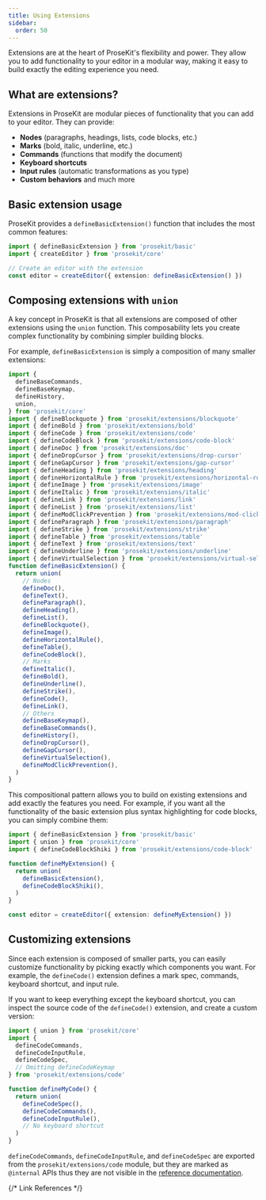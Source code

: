 ```yaml
---
title: Using Extensions
sidebar:
  order: 50
---
```



Extensions are at the heart of ProseKit's flexibility and power. They allow you to add functionality to your editor in a modular way, making it easy to build exactly the editing experience you need.

## What are extensions?

Extensions in ProseKit are modular pieces of functionality that you can add to your editor. They can provide:

- **Nodes** (paragraphs, headings, lists, code blocks, etc.)
- **Marks** (bold, italic, underline, etc.)
- **Commands** (functions that modify the document)
- **Keyboard shortcuts**
- **Input rules** (automatic transformations as you type)
- **Custom behaviors** and much more

## Basic extension usage

ProseKit provides a `defineBasicExtension()` function that includes the most common features:

```ts
import { defineBasicExtension } from 'prosekit/basic'
import { createEditor } from 'prosekit/core'

// Create an editor with the extension
const editor = createEditor({ extension: defineBasicExtension() })
```

## Composing extensions with `union`

A key concept in ProseKit is that all extensions are composed of other extensions using the `union` function. This composability lets you create complex functionality by combining simpler building blocks.

For example, `defineBasicExtension` is simply a composition of many smaller extensions:

```ts
import {
  defineBaseCommands,
  defineBaseKeymap,
  defineHistory,
  union,
} from 'prosekit/core'
import { defineBlockquote } from 'prosekit/extensions/blockquote'
import { defineBold } from 'prosekit/extensions/bold'
import { defineCode } from 'prosekit/extensions/code'
import { defineCodeBlock } from 'prosekit/extensions/code-block'
import { defineDoc } from 'prosekit/extensions/doc'
import { defineDropCursor } from 'prosekit/extensions/drop-cursor'
import { defineGapCursor } from 'prosekit/extensions/gap-cursor'
import { defineHeading } from 'prosekit/extensions/heading'
import { defineHorizontalRule } from 'prosekit/extensions/horizontal-rule'
import { defineImage } from 'prosekit/extensions/image'
import { defineItalic } from 'prosekit/extensions/italic'
import { defineLink } from 'prosekit/extensions/link'
import { defineList } from 'prosekit/extensions/list'
import { defineModClickPrevention } from 'prosekit/extensions/mod-click-prevention'
import { defineParagraph } from 'prosekit/extensions/paragraph'
import { defineStrike } from 'prosekit/extensions/strike'
import { defineTable } from 'prosekit/extensions/table'
import { defineText } from 'prosekit/extensions/text'
import { defineUnderline } from 'prosekit/extensions/underline'
import { defineVirtualSelection } from 'prosekit/extensions/virtual-selection'
function defineBasicExtension() {
  return union(
    // Nodes
    defineDoc(),
    defineText(),
    defineParagraph(),
    defineHeading(),
    defineList(),
    defineBlockquote(),
    defineImage(),
    defineHorizontalRule(),
    defineTable(),
    defineCodeBlock(),
    // Marks
    defineItalic(),
    defineBold(),
    defineUnderline(),
    defineStrike(),
    defineCode(),
    defineLink(),
    // Others
    defineBaseKeymap(),
    defineBaseCommands(),
    defineHistory(),
    defineDropCursor(),
    defineGapCursor(),
    defineVirtualSelection(),
    defineModClickPrevention(),
  )
}
```

This compositional pattern allows you to build on existing extensions and add exactly the features you need. For example, if you want all the functionality of the basic extension plus syntax highlighting for code blocks, you can simply combine them:

```ts
import { defineBasicExtension } from 'prosekit/basic'
import { union } from 'prosekit/core'
import { defineCodeBlockShiki } from 'prosekit/extensions/code-block'

function defineMyExtension() {
  return union(
    defineBasicExtension(),
    defineCodeBlockShiki(),
  )
}

const editor = createEditor({ extension: defineMyExtension() })
```

## Customizing extensions

Since each extension is composed of smaller parts, you can easily customize functionality by picking exactly which components you want. For example, the `defineCode()` extension defines a mark spec, commands, keyboard shortcut, and input rule.

If you want to keep everything except the keyboard shortcut, you can inspect the source code of the `defineCode()` extension, and create a custom version:

```ts
import { union } from 'prosekit/core'
import {
  defineCodeCommands,
  defineCodeInputRule,
  defineCodeSpec,
  // Omitting defineCodeKeymap
} from 'prosekit/extensions/code'

function defineMyCode() {
  return union(
    defineCodeSpec(),
    defineCodeCommands(),
    defineCodeInputRule(),
    // No keyboard shortcut
  )
}
```

<Aside>

`defineCodeCommands`, `defineCodeInputRule`, and `defineCodeSpec` are exported from the `prosekit/extensions/code` module, but they are marked as `@internal` APIs thus they are not visible in the [reference documentation](/references/extensions/code).

</Aside>

{/* Link References */}

[Shiki]: https://github.com/shikijs/shiki
